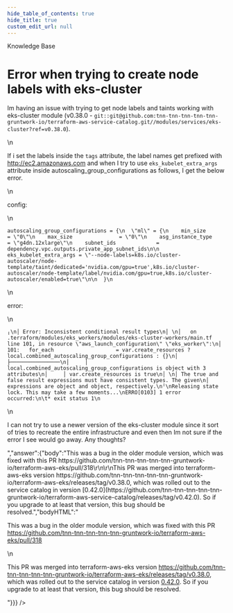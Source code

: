 ```yaml
---
hide_table_of_contents: true
hide_title: true
custom_edit_url: null
---
```



<head>
  <link rel="canonical" href="https://github.com/tnn-tnn-tnn-tnn-tnn-gruntwork-io/knowledge-base/discussions/202" />
</head>

<CenterLayout>
<span className="searchCategory">Knowledge Base</span>
<h1>Error when trying to create node labels with eks-cluster</h1>
<GitHub discussion={{"id":"D_kwDOF8slf84AOy5Q","number":202,"author":{"login":"marinalimeira"},"title":"Error when trying to create node labels with eks-cluster","body":"Im having an issue with trying to get node labels and taints working with eks-cluster module (v0.38.0 - `git::git@github.com:tnn-tnn-tnn-tnn-tnn-gruntwork-io/terraform-aws-service-catalog.git//modules/services/eks-cluster?ref=v0.38.0`).\n\nIf i set the labels inside the `tags` attribute, the label names get prefixed with [http://ec2.amazonaws.com](http://ec2.amazonaws.com) and when I try to use `eks_kubelet_extra_args` attribute inside autoscaling_group_configurations as follows, I get the below error.\n\nconfig:\n```\nautoscaling_group_configurations = {\n  \"ml\" = {\n    min_size               = \"0\"\n    max_size               = \"0\"\n    asg_instance_type      = \"g4dn.12xlarge\"\n    subnet_ids             = dependency.vpc.outputs.private_app_subnet_ids\n\n    eks_kubelet_extra_args = \"--node-labels=k8s.io/cluster-autoscaler/node-template/taint/dedicated='nvidia.com/gpu=true',k8s.io/cluster-autoscaler/node-template/label/nvidia.com/gpu=true,k8s.io/cluster-autoscaler/enabled=true\"\n\n  }\n```\n\nerror:\n```\n╷\n│ Error: Inconsistent conditional result types\n│ \n│   on .terraform/modules/eks_workers/modules/eks-cluster-workers/main.tf line 101, in resource \"aws_launch_configuration\" \"eks_worker\":\n│  101:   for_each                    = var.create_resources ? local.combined_autoscaling_group_configurations : {}\n│     ├────────────────\n│     │ local.combined_autoscaling_group_configurations is object with 3 attributes\n│     │ var.create_resources is true\n│ \n│ The true and false result expressions must have consistent types. The given\n│ expressions are object and object, respectively.\n╵\nReleasing state lock. This may take a few moments...\nERRO[0103] 1 error occurred:\n\t* exit status 1\n```\n          \nI can not try to use a newer version of the eks-cluster module since it sort of tries to recreate the entire infrastructure and even then Im not sure if the error I see would go away. Any thoughts?","bodyHTML":"<p dir=\"auto\">Im having an issue with trying to get node labels and taints working with eks-cluster module (v0.38.0 - <code class=\"notranslate\">git::git@github.com:tnn-tnn-tnn-tnn-tnn-gruntwork-io/terraform-aws-service-catalog.git//modules/services/eks-cluster?ref=v0.38.0</code>).</p>\n<p dir=\"auto\">If i set the labels inside the <code class=\"notranslate\">tags</code> attribute, the label names get prefixed with <a href=\"http://ec2.amazonaws.com\" rel=\"nofollow\">http://ec2.amazonaws.com</a> and when I try to use <code class=\"notranslate\">eks_kubelet_extra_args</code> attribute inside autoscaling_group_configurations as follows, I get the below error.</p>\n<p dir=\"auto\">config:</p>\n<div class=\"snippet-clipboard-content notranslate position-relative overflow-auto\" data-snippet-clipboard-copy-content=\"autoscaling_group_configurations = {\n  &quot;ml&quot; = {\n    min_size               = &quot;0&quot;\n    max_size               = &quot;0&quot;\n    asg_instance_type      = &quot;g4dn.12xlarge&quot;\n    subnet_ids             = dependency.vpc.outputs.private_app_subnet_ids\n\n    eks_kubelet_extra_args = &quot;--node-labels=k8s.io/cluster-autoscaler/node-template/taint/dedicated='nvidia.com/gpu=true',k8s.io/cluster-autoscaler/node-template/label/nvidia.com/gpu=true,k8s.io/cluster-autoscaler/enabled=true&quot;\n\n  }\"><pre class=\"notranslate\"><code class=\"notranslate\">autoscaling_group_configurations = {\n  \"ml\" = {\n    min_size               = \"0\"\n    max_size               = \"0\"\n    asg_instance_type      = \"g4dn.12xlarge\"\n    subnet_ids             = dependency.vpc.outputs.private_app_subnet_ids\n\n    eks_kubelet_extra_args = \"--node-labels=k8s.io/cluster-autoscaler/node-template/taint/dedicated='nvidia.com/gpu=true',k8s.io/cluster-autoscaler/node-template/label/nvidia.com/gpu=true,k8s.io/cluster-autoscaler/enabled=true\"\n\n  }\n</code></pre></div>\n<p dir=\"auto\">error:</p>\n<div class=\"snippet-clipboard-content notranslate position-relative overflow-auto\" data-snippet-clipboard-copy-content=\"╷\n│ Error: Inconsistent conditional result types\n│ \n│   on .terraform/modules/eks_workers/modules/eks-cluster-workers/main.tf line 101, in resource &quot;aws_launch_configuration&quot; &quot;eks_worker&quot;:\n│  101:   for_each                    = var.create_resources ? local.combined_autoscaling_group_configurations : {}\n│     ├────────────────\n│     │ local.combined_autoscaling_group_configurations is object with 3 attributes\n│     │ var.create_resources is true\n│ \n│ The true and false result expressions must have consistent types. The given\n│ expressions are object and object, respectively.\n╵\nReleasing state lock. This may take a few moments...\nERRO[0103] 1 error occurred:\n\t* exit status 1\"><pre class=\"notranslate\"><code class=\"notranslate\">╷\n│ Error: Inconsistent conditional result types\n│ \n│   on .terraform/modules/eks_workers/modules/eks-cluster-workers/main.tf line 101, in resource \"aws_launch_configuration\" \"eks_worker\":\n│  101:   for_each                    = var.create_resources ? local.combined_autoscaling_group_configurations : {}\n│     ├────────────────\n│     │ local.combined_autoscaling_group_configurations is object with 3 attributes\n│     │ var.create_resources is true\n│ \n│ The true and false result expressions must have consistent types. The given\n│ expressions are object and object, respectively.\n╵\nReleasing state lock. This may take a few moments...\nERRO[0103] 1 error occurred:\n\t* exit status 1\n</code></pre></div>\n<p dir=\"auto\">I can not try to use a newer version of the eks-cluster module since it sort of tries to recreate the entire infrastructure and even then Im not sure if the error I see would go away. Any thoughts?</p>","answer":{"body":"This was a bug in the older module version, which was fixed with this PR https://github.com/tnn-tnn-tnn-tnn-tnn-gruntwork-io/terraform-aws-eks/pull/318\r\n\r\nThis PR was merged into terraform-aws-eks version https://github.com/tnn-tnn-tnn-tnn-tnn-gruntwork-io/terraform-aws-eks/releases/tag/v0.38.0, which was rolled out to the service catalog in version [0.42.0](https://github.com/tnn-tnn-tnn-tnn-tnn-gruntwork-io/terraform-aws-service-catalog/releases/tag/v0.42.0). So if you upgrade to at least that version, this bug should be resolved.","bodyHTML":"<p dir=\"auto\">This was a bug in the older module version, which was fixed with this PR <a href=\"https://github.com/tnn-tnn-tnn-tnn-tnn-gruntwork-io/terraform-aws-eks/pull/318\">https://github.com/tnn-tnn-tnn-tnn-tnn-gruntwork-io/terraform-aws-eks/pull/318</a></p>\n<p dir=\"auto\">This PR was merged into terraform-aws-eks version <a href=\"https://github.com/tnn-tnn-tnn-tnn-tnn-gruntwork-io/terraform-aws-eks/releases/tag/v0.38.0\">https://github.com/tnn-tnn-tnn-tnn-tnn-gruntwork-io/terraform-aws-eks/releases/tag/v0.38.0</a>, which was rolled out to the service catalog in version <a href=\"https://github.com/tnn-tnn-tnn-tnn-tnn-gruntwork-io/terraform-aws-service-catalog/releases/tag/v0.42.0\">0.42.0</a>. So if you upgrade to at least that version, this bug should be resolved.</p>"}}} />

</CenterLayout>
  

<!-- ##DOCS-SOURCER-START
{
  "sourcePlugin": "github-discussions",
  "hash": "4ebc27606f0e78cb64dc289db6781c4d"
}
##DOCS-SOURCER-END -->

